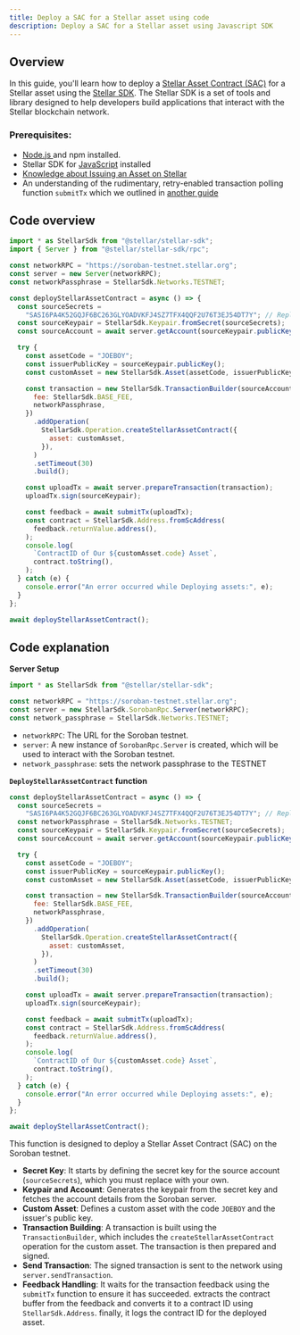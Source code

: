 ```yaml
---
title: Deploy a SAC for a Stellar asset using code
description: Deploy a SAC for a Stellar asset using Javascript SDK
---
```


<head>
  <title>
    {`Deploy a Stellar Asset Contract (SAC) for a Stellar asset using code`}
  </title>
  <meta charSet="utf-8" />
  <meta
    property="og:title"
    content="Deploy a Stellar Asset Contract (SAC) for a Stellar asset using code"
  />
  <meta
    property="og:description"
    content="This is a step-by-step guide to help you deploy a SAC for a Stellar asset using the Stellar SDK."
  />
</head>

## Overview

In this guide, you'll learn how to deploy a [Stellar Asset Contract (SAC)](../../../tokens/stellar-asset-contract.mdx) for a Stellar asset using the [Stellar SDK](../../../tools/sdks/library.mdx#javascript-sdk). The Stellar SDK is a set of tools and library designed to help developers build applications that interact with the Stellar blockchain network.

### Prerequisites:

- [Node.js ](https://nodejs.org/en) and npm installed.
- Stellar SDK for [JavaScript](https://www.npmjs.com/package/@stellar/stellar-sdk) installed
- [Knowledge about Issuing an Asset on Stellar](https://developers.stellar.org/docs/tokens/how-to-issue-an-asset)
- An understanding of the rudimentary, retry-enabled transaction polling function `submitTx` which we outlined in [another guide](../transactions/submit-transaction-wait-js.mdx)

## Code overview

```javascript title="deployassetcontract.js"
import * as StellarSdk from "@stellar/stellar-sdk";
import { Server } from "@stellar/stellar-sdk/rpc";

const networkRPC = "https://soroban-testnet.stellar.org";
const server = new Server(networkRPC);
const networkPassphrase = StellarSdk.Networks.TESTNET;

const deployStellarAssetContract = async () => {
  const sourceSecrets =
    "SASI6PA4K52GQJF6BC263GLYOADVKFJ4SZ7TFX4QQF2U76T3EJ54DT7Y"; // Replace with your Secret Key
  const sourceKeypair = StellarSdk.Keypair.fromSecret(sourceSecrets);
  const sourceAccount = await server.getAccount(sourceKeypair.publicKey());

  try {
    const assetCode = "JOEBOY";
    const issuerPublicKey = sourceKeypair.publicKey();
    const customAsset = new StellarSdk.Asset(assetCode, issuerPublicKey);

    const transaction = new StellarSdk.TransactionBuilder(sourceAccount, {
      fee: StellarSdk.BASE_FEE,
      networkPassphrase,
    })
      .addOperation(
        StellarSdk.Operation.createStellarAssetContract({
          asset: customAsset,
        }),
      )
      .setTimeout(30)
      .build();

    const uploadTx = await server.prepareTransaction(transaction);
    uploadTx.sign(sourceKeypair);

    const feedback = await submitTx(uploadTx);
    const contract = StellarSdk.Address.fromScAddress(
      feedback.returnValue.address(),
    );
    console.log(
      `ContractID of Our ${customAsset.code} Asset`,
      contract.toString(),
    );
  } catch (e) {
    console.error("An error occurred while Deploying assets:", e);
  }
};

await deployStellarAssetContract();
```

## Code explanation

**Server Setup**

```javascript
import * as StellarSdk from "@stellar/stellar-sdk";

const networkRPC = "https://soroban-testnet.stellar.org";
const server = new StellarSdk.SorobanRpc.Server(networkRPC);
const network_passphrase = StellarSdk.Networks.TESTNET;
```

- `networkRPC`: The URL for the Soroban testnet.
- `server`: A new instance of `SorobanRpc.Server` is created, which will be used to interact with the Soroban testnet.
- `network_passphrase`: sets the network passphrase to the TESTNET

**`DeployStellarAssetContract` function**

```javascript
const deployStellarAssetContract = async () => {
  const sourceSecrets =
    "SASI6PA4K52GQJF6BC263GLYOADVKFJ4SZ7TFX4QQF2U76T3EJ54DT7Y"; // Replace with your Secret Key
  const networkPassphrase = StellarSdk.Networks.TESTNET;
  const sourceKeypair = StellarSdk.Keypair.fromSecret(sourceSecrets);
  const sourceAccount = await server.getAccount(sourceKeypair.publicKey());

  try {
    const assetCode = "JOEBOY";
    const issuerPublicKey = sourceKeypair.publicKey();
    const customAsset = new StellarSdk.Asset(assetCode, issuerPublicKey);

    const transaction = new StellarSdk.TransactionBuilder(sourceAccount, {
      fee: StellarSdk.BASE_FEE,
      networkPassphrase,
    })
      .addOperation(
        StellarSdk.Operation.createStellarAssetContract({
          asset: customAsset,
        }),
      )
      .setTimeout(30)
      .build();

    const uploadTx = await server.prepareTransaction(transaction);
    uploadTx.sign(sourceKeypair);

    const feedback = await submitTx(uploadTx);
    const contract = StellarSdk.Address.fromScAddress(
      feedback.returnValue.address(),
    );
    console.log(
      `ContractID of Our ${customAsset.code} Asset`,
      contract.toString(),
    );
  } catch (e) {
    console.error("An error occurred while Deploying assets:", e);
  }
};

await deployStellarAssetContract();
```

This function is designed to deploy a Stellar Asset Contract (SAC) on the Soroban testnet.

- **Secret Key**: It starts by defining the secret key for the source account (`sourceSecrets`), which you must replace with your own.
- **Keypair and Account**: Generates the keypair from the secret key and fetches the account details from the Soroban server.
- **Custom Asset**: Defines a custom asset with the code `JOEBOY` and the issuer's public key.
- **Transaction Building**: A transaction is built using the `TransactionBuilder`, which includes the `createStellarAssetContract` operation for the custom asset. The transaction is then prepared and signed.
- **Send Transaction**: The signed transaction is sent to the network using `server.sendTransaction`.
- **Feedback Handling**: It waits for the transaction feedback using the `submitTx` function to ensure it has succeeded. extracts the contract buffer from the feedback and converts it to a contract ID using `StellarSdk.Address`. finally, it logs the contract ID for the deployed asset.
